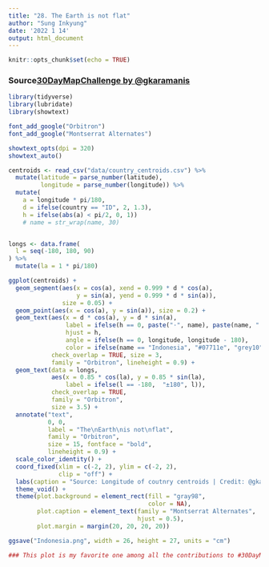 ```yaml
---
title: "28. The Earth is not flat"
author: "Sung Inkyung"
date: '2022 1 14'
output: html_document
---
```


```r
knitr::opts_chunk$set(echo = TRUE)
```
### Source[30DayMapChallenge by @gkaramanis](https://github.com/gkaramanis/30DayMapChallenge/blob/main/2021/28-not-flat/28-not-flat-circle.R)
```r
library(tidyverse)
library(lubridate)
library(showtext)

font_add_google("Orbitron")
font_add_google("Montserrat Alternates")

showtext_opts(dpi = 320)
showtext_auto()
```


```r
centroids <- read_csv("data/country_centroids.csv") %>%
  mutate(latitude = parse_number(latitude),
         longitude = parse_number(longitude)) %>% 
  mutate(
    a = longitude * pi/180,
    d = ifelse(country == "ID", 2, 1.3),
    h = ifelse(abs(a) < pi/2, 0, 1))
    # name = str_wrap(name, 30)


longs <- data.frame(
  l = seq(-180, 180, 90)
) %>% 
  mutate(la = 1 * pi/180)

ggplot(centroids) +
  geom_segment(aes(x = cos(a), xend = 0.999 * d * cos(a),
                   y = sin(a), yend = 0.999 * d * sin(a)),
               size = 0.05) +
  geom_point(aes(x = cos(a), y = sin(a)), size = 0.2) +
  geom_text(aes(x = d * cos(a), y = d * sin(a),
                label = ifelse(h == 0, paste("·", name), paste(name, "·")),
                hjust = h,
                angle = ifelse(h == 0, longitude, longitude - 180),
                color = ifelse(name == "Indonesia", "#07711e", "grey10")),
            check_overlap = TRUE, size = 3,
            family = "Orbitron", lineheight = 0.9) +
  geom_text(data = longs,
            aes(x = 0.85 * cos(la), y = 0.85 * sin(la),
                label = ifelse(l == -180,  "±180", l)),
            check_overlap = TRUE, 
            family = "Orbitron",
            size = 3.5) +
  annotate("text",
           0, 0,
           label = "The\nEarth\nis not\nflat",
           family = "Orbitron",
           size = 15, fontface = "bold",
           lineheight = 0.9) +
  scale_color_identity() +
  coord_fixed(xlim = c(-2, 2), ylim = c(-2, 2),
              clip = "off") +
  labs(caption = "Source: Longitude of coutnry centroids | Credit: @gkaramanis") +
  theme_void() +
  theme(plot.background = element_rect(fill = "gray98",
                                       color = NA),
        plot.caption = element_text(family = "Montserrat Alternates",
                                    hjust = 0.5),
        plot.margin = margin(20, 20, 20, 20))

ggsave("Indonesia.png", width = 26, height = 27, units = "cm")

### This plot is my favorite one among all the contributions to #30DayMapChallenge. 
```
